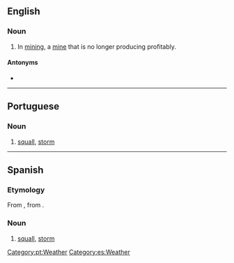 ==English==

===Noun===
{{en-noun}}

# In [[mining]], a [[mine]] that is no longer producing profitably.

====Antonyms====
* {{l|en|bonanza}}

----

==Portuguese==

===Noun===
{{pt-noun|f}}

# [[squall]], [[storm]]

[[Category:pt:Weather]]

----

==Spanish==

===Etymology===
From {{etyl|la|es}} {{m|la|borras}}, from {{m|la|boreas}}.

===Noun===
{{es-noun|f}}

# [[squall]], [[storm]]

[[Category:es:Weather]]